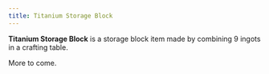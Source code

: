 ```yaml
---
title: Titanium Storage Block
---
```


<ItemImage file="titanium_storage_block" alt="Titanium Storage Block" size="200" />

**Titanium Storage Block** is a storage block item made by combining 9 ingots in a crafting table.

More to come.

